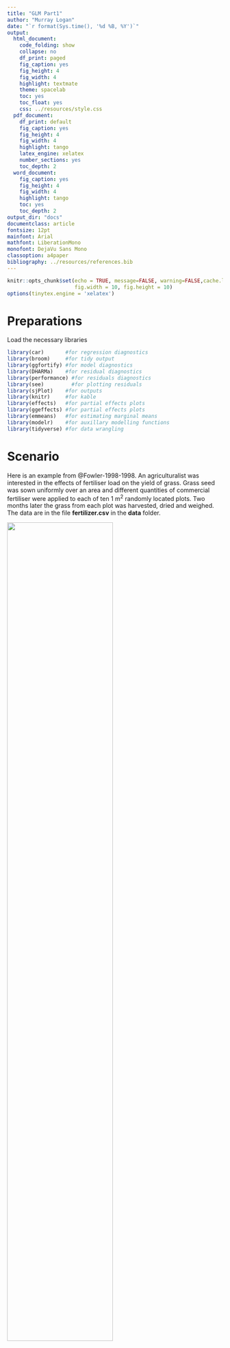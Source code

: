 ```yaml
---
title: "GLM Part1"
author: "Murray Logan"
date: "`r format(Sys.time(), '%d %B, %Y')`"
output:
  html_document:
    code_folding: show
    collapse: no
    df_print: paged
    fig_caption: yes
    fig_height: 4
    fig_width: 4
    highlight: textmate
    theme: spacelab
    toc: yes
    toc_float: yes
    css: ../resources/style.css
  pdf_document:
    df_print: default
    fig_caption: yes
    fig_height: 4
    fig_width: 4
    highlight: tango
    latex_engine: xelatex
    number_sections: yes
    toc_depth: 2
  word_document:
    fig_caption: yes
    fig_height: 4
    fig_width: 4
    highlight: tango
    toc: yes
    toc_depth: 2
output_dir: "docs"
documentclass: article
fontsize: 12pt
mainfont: Arial
mathfont: LiberationMono
monofont: DejaVu Sans Mono
classoption: a4paper
bibliography: ../resources/references.bib
---
```


```r
knitr::opts_chunk$set(echo = TRUE, message=FALSE, warning=FALSE,cache.lazy = FALSE, tidy='styler',
                      fig.width = 10, fig.height = 10)
options(tinytex.engine = 'xelatex')
```
   
# Preparations

Load the necessary libraries

```r
library(car)       #for regression diagnostics
library(broom)     #for tidy output
library(ggfortify) #for model diagnostics
library(DHARMa)    #for residual diagnostics
library(performance) #for residuals diagnostics
library(see)         #for plotting residuals
library(sjPlot)    #for outputs
library(knitr)     #for kable
library(effects)   #for partial effects plots
library(ggeffects) #for partial effects plots
library(emmeans)   #for estimating marginal means
library(modelr)    #for auxillary modelling functions
library(tidyverse) #for data wrangling
```

# Scenario

Here is an example from @Fowler-1998-1998. An agriculturalist was interested in the effects of fertiliser load on the yield of grass.  Grass seed was sown uniformly over an area and different quantities of commercial fertiliser were applied to each of ten 1 m<sup>2</sup> randomly located plots.  Two months later the grass from each plot was harvested, dried and weighed.  The data are in the file **fertilizer.csv** in the **data** folder.

![](../resources/turf.jpg){width=70%}

| FERTILIZER   | YIELD   |
| ------------ | ------- |
| 25           | 84      |
| 50           | 80      |
| 75           | 90      |
| 100          | 154     |
| 125          | 148     |
| \...         | \...    |

---------------- ---------------------------------------------------
**FERTILIZER**:  Mass of fertiliser (g.m^-2^) - Predictor variable
**YIELD**:       Yield of grass (g.m^-2^) - Response variable
---------------- ---------------------------------------------------

 
The aim of the analysis is to investigate the relationship between fertiliser concentration and grass yield.

Predictor is set (not real-world measurements) so technically no uncertainty. Strict definition of a linear regression but doesn't really matter. 

Need to assess whether assumptions are met (normality, equal variance, independence - can't do much about that).


# Read in the data

`trim_ws` stands for trim white space - white space at the start/end of a word will get trimmed off.

```r
fert = read_csv('../data/fertilizer.csv', trim_ws=TRUE)
```

Routine practice to check that things have read in properly. Everything looks as expected.

R has polymorphism so based on input will choose the appropriate summary.X function.

```r
glimpse(fert)
## Explore the first 6 rows of the data
head(fert)
str(fert)
summary(fert)
```

Uppercase means data.

# Exploratory data analysis


Model formula:
$$
y_i \sim{} \mathcal{N}(\mu_i, \sigma^2)\\
\mu_i = \beta_0 + \beta_1 x_i
$$

where $y_i$ represents the $i$ observed values, $\beta_0$ and $\beta_1$ represent the intercept and slope respectively, and $\sigma^2$ represents the estimated variance.


```r
ggplot(fert, aes(x = FERTILIZER, y = YIELD)) +
  geom_point( color = 'red') +
  geom_smooth(method = 'lm')
```

LOESS - locally weighted spline smoother. Fitting small splines though small windows of your data. Free to wander.

Looks pretty linear so changed method to linear model (lm). Same model as below, but no other assumption checking being done so not statistics as such. 

Can see no obvious relationship between mean and variance. 

For normality:

Boxplot, look for equally spaced quadrants.

```r
ggplot(fert, aes(y = YIELD)) +
  geom_boxplot()
```

Violin and histogram plots not as useful with a small amount of data.

```r
ggplot(fert, aes(x = FERTILIZER, y = YIELD)) +
  geom_violin()
```

```r
ggplot(fert, aes(x = YIELD)) +
  geom_histogram()
```

```r
ggplot(fert, aes(x = YIELD)) +
  geom_density()
```

Nothing here to dissuade us from using a simple linear regression - homogeneity of variance and normality looks okay.

# Fit the model

Solving simultaneous zeros 

$$
\mu = \beta + \beta_1 x\\
    = 1 + x_i   \    \beta_0, \beta_1\\
    \sim 1 + x
$$

Naming convention, data then what you are doing to it.

```r
fert.lm <-  lm(YIELD ~ 1 + FERTILIZER, data = fert)

# the 1 intercept is assumed so can drop
fert.lm <-  lm(YIELD ~ FERTILIZER, data = fert)

# specifically do not want an intercept, want 0 as the intercept
fert.lm.noB <-  lm(YIELD ~ -1 + FERTILIZER, data = fert) # OR 0
```

Most model outputs are in **lists**. Rarely need to access lists themselves, usually use extractor functions.

Model ouput for lm:

```r
fert.lm %>% str() # is a list
coef(fert.lm) # finds coefficients in list
residuals(fert.lm) # finds residuals - 10 observations so 10 residuals
```

Glm is using maximum likelihood versus ordinary least squares for lm.

```r
fert.glm <- glm(YIELD ~ FERTILIZER, data = fert, family = gaussian()) # gaussian is the default family 
```

# Model validation {.tabset .tabset-faded}

```r
fert.lm %>% autoplot(which = 1:6, ncol = 2, label.size = 3)
```

**Residuals v Fitted** - want no pattern. 
**Standarized residuals** - normalized. Should mirror residuals except for autocorrelation.
**Q-Q Normal** - helps identify if distribution is appropriate. Want points straight along the line.
**Cook's distance** - influence of individual observations. Ideally, observations equally influential. In both x x and y directions. Leverage - influence in x direction. Residuals - influence in y direction. Both together is *Cook's Distance*. Ideally, under 0.8. Any observation > 0.8 is considered influential. Labelled numbers refer to row numbers.
Last two: trying to identify which (residual/leverage) is influential as Cook's is a combination of both.

```r
fert.lm %>% influence.measures()
```

> Error in grid.Call(C_convert, x, as.integer(whatfrom), as.integer(whatto),  : 
  Viewport has zero dimension(s)
  
`dev.off()` didn't work so added fig.width/height = 10 to increase size of device
  
```r
fert.lm %>% performance::check_model()
```

## DHARMa package

Different approach to model diagnostics. Gives simulated residuals - some distribution (binomal) difficult to get meaningful diagnostics.

How different are your residuals to the simulated set of residuals.

**Left plot** is similar to Q-Q plot - want points along the line. Also gives tests, a good guide but can be more stringent than the things they are trying to protect. Do your best to make them non significant, but if still being triggered not the only thing should use. Pay attention to the visuals.

**Right** is the residual plot with quantile regessions overlaid on top.

```r
fert.resid <- fert.lm %>% simulateResiduals(plot = TRUE)

# access to individual tests
fert.resid %>%  testResiduals()
fert.resid %>%  testDispersion()
fert.resid %>%  testZeroInflation()
```

### sjPlot

```r
fert.lm %>% plot_model(type = 'diag') %>% # diagnostic plots
  plot_grid() # plot in a grid
```

Partial plot of line of best fit and data points. Effect of one variable holding others consistent.

These plots can either be conditional or marginal.
- Conditional shows an effect of a condition
- Marginal shows the average of conditions 
    - harder to get, predict all and average

```r
fert.lm %>% plot_model(type = 'eff', show.data = TRUE) # gives you marginal effects
```

### allEffects marginal plot

Pink is loess smoother.
One way to add raw data onto the plot take predicted value and add the residual - quasi raw data onto the plot. Here, can just add the raw data.

```r
plot(allEffects(fert.lm, residuals = TRUE))
```

### Conditional effects

No difference between marginal/conditional in these cases as only one predictor variable.

Here just adding the raw data - not as sophisticated.

```r
fert.lm %>% ggpredict() %>% # running predict to create line which is always conditional
  plot(add.data = TRUE, jitter = FALSE) # default jitter is TRUE
```

### emmeans package - estimated marginal means

```r
fert.lm %>% ggemmeans(~ FERTILIZER) %>% # tell it which predictor you want the partial plot for
  plot(add.data = TRUE, jitter = FALSE)
```

# Model outputs {.tabset .tabset-faded}

Summarize model:

Summary of residuals - should have explored more thoroughly.
Equation said three unknowns - $sigma^2$, $\beta_0$, $\beta_1$
Estimate at intercept ($\beta_0$) 

    - is yield with 0 fertilizer which is extrapolated in this case
    - Std. Error 
    - t distribution is squished normal distribution
    - Squished-ness depends on degrees of freedom
    - Intercept here is not a hypothesis not worth testing here

Main test is of the slope.
Slope ($\beta_1$) of 0 means no relationship - hypothesis of interest.

    - Positive slope - positive relationship
    - p-value - less than 0.05 or not
        - no highly significant, etc.
        - ignore stars
        - measure of power, more samples
        - not of effect size or importance

R-squared - tell us how much the model is explaining

- proportion of variance that is explained by the model
- amount of variance explained / total variance
- calculated from residuals and means to residuals
    - very much an OLS property
    - depends on how it is calculated - pseudo $R^2$
- lm explains 0.92 variance
- adjusted R-squared for comparing models
    - adjust for how many variables
    - not used anymore
    
ANOVA stats not telling us anything useful here.

```r
fert.lm %>% summary()
```

**Center** predictor variable

No effect on the slope.

**Did** effect the intercept which is now the mean value. Hypothesis test is still nonesense but intercept is now meaningful. Average yield is 163.5.

```r
lm(YIELD ~ scale(FERTILIZER, scale = FALSE), # centered the predictor, subtract each observation of the mean
   # scale = FALSE prevents scaling 1 sd
   data = fert) %>% summary
```

```r
c(1,2,3)
scale(c(1,2,3), scale = FALSE) # adds an attribute with original mean 'scale:center'

scale(c(1,2,3), scale = TRUE) # also adds sd 'scaled:scale', sd also happens to be 1 so numbers are the same
```

glm model outputs very similar to lm model

Dispersion parameter - is the variance essentially. Only really pay attention to if if poisson or negative binomial.

AIC - Akiake info criterio - **can** use to compare models. Calculated from deviance. 

Deviances 

- have residuals can sum the residuals for variance
- no residuals from maximum likelihood
- -2 x likelihood = the amount unexplained in nonsense units
- penalize for number of parameters etc end up with AIC
    - why lower AIC is better, because lower likelihood is better
- Null deviance from $y \sim \beta_0$
- Residual deviance form the model
- Can get ratios between the two

```r
fert.glm %>% summary()

# likelihood ratio test comparing the two deviances with a p-value
anova(fert.glm, test = 'Chisq') # chisq distribution
anova(fert.glm, test = 'LRT') # likelihood ratio test
```

confidence intervals associated with intercept and slope.

Can use for hypothesis test. If interval does not include 0 then is the same as having a p-value < 0.05.

Slope could be as low as 0.61 or as high as 1.00 and describe in results. Do need to be careful about how you phrase things with confidence intervals.

```r
fert.lm %>% confint()
```

### Tidy output standardized across different models 

```r
fert.lm %>% tidy(conf.int = TRUE)
```

Will embed nicely into markdown.

```r
fert.lm %>% sjPlot::tab_model(show.se = TRUE, show.aic = TRUE)
```

```r
fert.glm %>% tidy(conf.int = TRUE) %>% 
  kable # pass to kable will be in markdown format, neater
```


# Model investigation / hypothesis testing {.tabset .tabset-faded}


# Predictions {.tabset .tabset-faded}

Predict yield when fertilizer is 110:
y = 51.9 + 0.8 * 100

Set up a prediction grid. What are the values you want to predict for?

```r
newdata <- data.frame(FERTILIZER = 110)
# pass new data to predict
fert.lm %>% predict(newdata = newdata)
```

Predicted yield of fertilizer of 110 is 141.2.

Can add confidence intervals for simple model.

```r
fert.lm %>% predict(newdata = newdata, interval = 'confidence')
```

Difference between **confidence intervals** and **prediction intervals**.

How can CI not even include the data? 

If we had new value of 110, on *average* would expect yield of 141 with interval 126-156.

Prediction interval - what do I expect for a *single observation*. Will be a lot wider and include all of observations.

Interval is mean +/- standard deviation. Turns it into a prediction interval.

Could predict for multiple points. Will do, but not with predict function - does not always give CI. Also, are conditional effects. Mostly, want marginal effects, not prediction for one level of a factor.

```r
newdata <- list(FERTILIZER = 110)
fert.lm %>% emmeans(~ FERTILIZER, at = newdata) # outputs rounded for display
```

### Predict many points using marginal

```r
fert.grid <- with(fert, list(FERTILIZER = seq_range(FERTILIZER, n = 100))) # create list with item FERTILIZER with sequence range of 100 within range of FERTILIZER
# OR
# fert.grid <- list(FERTILIZER = seq_range(fert$FERTILIZER, n = 100))
fert.grid # one item with 100 values of fertilizer
```

Predict yield at the 100 new fertilizer points.

```r
newdata <-  fert.lm %>% 
  emmeans(~ FERTILIZER, at = fert.grid) %>% 
  as.data.frame() # easier to plot

newdata %>% head()
```

Have everything we need to make a nice graph.

Expressions are forumlae so use ~ as spaces. Can use expressions with `xlab()`, `ylab()` functions. See `demo(plotmath)`.

```r
ggplot(newdata, aes(x = FERTILIZER, y = emmean)) +
  geom_ribbon(aes(ymin = lower.CL, ymax = upper.CL, ), 
                 fill = 'blue', alpha = 0.3) + # not in aes() so no scales associated
  geom_line() +
  geom_point(data = fert, aes(y = YIELD), cex = 2) + # does need to specify x = FERTILIZER because fert does have a FERTILIZER variable
  scale_y_continuous(expression(Grass~yield~(g.m^-3)), 
                     breaks = seq(50, 250, by = 50)) + # R's building in expression language
  scale_x_continuous(expression(Fertilizer~concentration~(g.ml^-1))) +
  theme_classic()
```

# Additional analyses {.tabset .tabset-faded}

What is the expected increase in yield for increasing fertilizer from 100 to 200?

```r
newdata <- list(FERTILIZER = c(200, 100)) # subtract 200 from 100

fert.lm %>% emmeans(~ FERTILIZER, at = newdata) %>% # not what want
  pairs() %>% 
  confint() # add CI
# OR
fert.lm %>% emmeans(~ FERTILIZER, at = newdata) %>% # not what want
  pairs() %>% 
  summary(infer = TRUE) # also gives p-value
# pairwise comparison same but less flexible
# fert.lm %>% emmeans(pariwise ~ FERTILIZER, at = newdata)
```

 
# Summary figures {.tabset .tabset-faded}

Although there are numerous easy to use routines that will generate partial plots (see above), it is also useful to be able to produce the data behind the figures yourself.  That way, you can have more control over the type and style of the figures.

Producing a summary figure is essentially plotting the results of predictions.
In the case of a trend, we want a series of predictions associated with a
sequence of predictor values.  Hence, we establish a prediction grid that
contains the sequence of values for the predictor we would like to display.

There are a number of functions we can use to generate different sequences of
prediction values.  For example, we may want a sequence of values from the
lowest to the highest observed predictor value.  Alternatively, we may just want
to explore predictions at the first, third and fifth quantiles.  The following
table indicates some of the functions that are helpful for these purposes.

| Function                   | Values returned                                         |
|----------------------------|---------------------------------------------------------|
| `modelr::seq_range()`      | equal increment values from smallest to largest         |
| `Hmisc::smean_sdl()`       | mean as well as mean plus/minus one standard deviation  |
| `Hmisc::smedian_hilow()`   | median as well as min and max                           |
| `Hmisc::smean.cl.normal()` | mean as well as lower and upper 95% confidence interval |

# References
 
 
 
